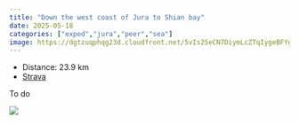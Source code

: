 ```yaml
---
title: "Down the west coast of Jura to Shian bay"
date: 2025-05-18
categories: ["exped","jura","peer","sea"]
image: https://dgtzuqphqg23d.cloudfront.net/5vIs2SeCN7DiymLcZTqIygeBFYgczvJJLIXHcIV-n4Y-768x432.jpg
---
```


- Distance: 23.9 km
- [Strava](https://www.strava.com/activities/14520498622)

To do

![](https://dgtzuqphqg23d.cloudfront.net/5vIs2SeCN7DiymLcZTqIygeBFYgczvJJLIXHcIV-n4Y-768x432.jpg)



